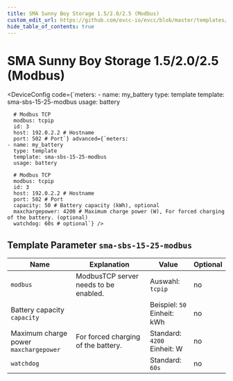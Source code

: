 ```yaml
---
title: SMA Sunny Boy Storage 1.5/2.0/2.5 (Modbus)
custom_edit_url: https://github.com/evcc-io/evcc/blob/master/templates/definition/meter/sma-sbs-15-25-modbus.yaml
hide_table_of_contents: true
---
```



# SMA Sunny Boy Storage 1.5/2.0/2.5 (Modbus)

<DeviceFeatures features="battery-control" />

<DeviceConfig code={`meters:
    - name: my_battery
      type: template
      template: sma-sbs-15-25-modbus
      usage: battery
      
      # Modbus TCP
      modbus: tcpip
      id: 3
      host: 192.0.2.2 # Hostname
      port: 502 # Port`} advanced={`meters:
    - name: my_battery
      type: template
      template: sma-sbs-15-25-modbus
      usage: battery
      
      # Modbus TCP
      modbus: tcpip
      id: 3
      host: 192.0.2.2 # Hostname
      port: 502 # Port
      capacity: 50 # Battery capacity (kWh), optional
      maxchargepower: 4200 # Maximum charge power (W), For forced charging of the battery. (optional)
      watchdog: 60s # optional`} />

## Template Parameter `sma-sbs-15-25-modbus`

| Name | Explanation | Value | Optional |
|-----------|-------------|-------|----------|
| `modbus` | ModbusTCP server needs to be enabled. | Auswahl: `tcpip` | no |
| Battery capacity<br/>`capacity` |  | Beispiel: `50`<br/>Einheit: kWh | no |
| Maximum charge power<br/>`maxchargepower` | For forced charging of the battery. | Standard: `4200`<br/>Einheit: W | no |
| `watchdog` |  | Standard: `60s` | no |

